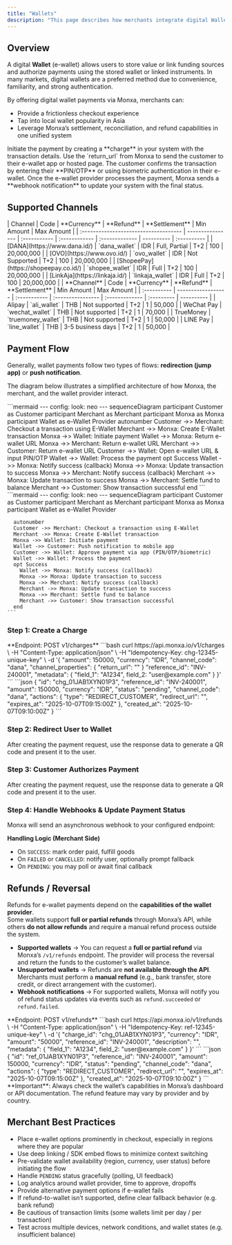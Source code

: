 ```yaml
---
title: "Wallets"
description: "This page describes how merchants integrate digital Wallets as a payment option via Monxa"
---
```


## Overview

A digital **Wallet** (e-wallet) allows users to store value or link funding sources and authorize payments using the stored wallet or linked instruments. In many markets, digital wallets are a preferred method due to convenience, familiarity, and strong authentication.

By offering digital wallet payments via Monxa, merchants can:

- Provide a frictionless checkout experience
- Tap into local wallet popularity in Asia
- Leverage Monxa’s settlement, reconciliation, and refund capabilities in one unified system

<Columns cols={2}>
  <Card title="1. Create a Charge" icon="star" iconType="solid" href="#">
    Initiate the payment by creating a **charge** in your system with the transaction details.
  </Card>
  <Card title="2. Redirect Customer to e-Wallet" icon="diamond-turn-right" iconType="solid" href="#">
    Use the `return_url` from Monxa to send the customer to their e-wallet app or hosted page.
  </Card>
  <Card title="3. Customer Authorizes Payment" icon="mobile-screen-button" iconType="solid" href="#">
    The customer confirms the transaction by entering their **PIN/OTP** or using biometric authentication in their e-wallet.
  </Card>
  <Card title="4. Handle Webhooks" icon="anchor" iconType="solid" href="#">
    Once the e-wallet provider processes the payment, Monxa sends a **webhook notification** to update your system with the final status.
  </Card>
</Columns>

## Supported Channels

<Tabs>
  <Tab title="🇮🇩 Indonesia">
    | Channel                               | Code             | **Currency** | **Refund**    | **Settlement** | Min Amount | Max  Amount |
    | :------------------------------------ | ---------------- | :----------- | :------------ | :------------- | ---------- | :---------- |
    | [DANA](https://www.dana.id/)          | `dana_wallet`    | IDR          | Full, Partial | T+2            | 100        | 20,000,000  |
    | [OVO](https://www.ovo.id/)            | `ovo_wallet`     | IDR          | Not Supported | T+2            | 100        | 20,000,000  |
    | [ShopeePay](https://shopeepay.co.id/) | `shopee_wallet`  | IDR          | Full          | T+2            | 100        | 20,000,000  |
    | [LinkAja](https://linkaja.id/)        | `linkaja_wallet` | IDR          | Full          | T+2            | 100        | 20,000,000  |
  </Tab>
  <Tab title="🇹🇭 Thailand">
    | **Channel** | Code               | **Currency** | **Refund**        | **Settlement** | Min Amount | Max Amount |
    | :---------- | ------------------ | :----------- | :---------------- | :------------- | :--------- | ---------- |
    | Alipay      | `ali_wallet`       | THB          | Not supported     | T+2            | 1          | 50,000     |
    | WeChat Pay  | `wechat_wallet`    | THB          | Not supported     | T+2            | 1          | 70,000     |
    | TrueMoney   | `truemoney_wallet` | THB          | Not supported     | T+2            | 1          | 50,000     |
    | LINE Pay    | `line_wallet`      | THB          | 3-5 business days | T+2            | 1          | 50,000     |
  </Tab>
</Tabs>

## Payment Flow

Generally, wallet payments follow two types of flows: **redirection (jump app)** or **push notification**.

The diagram below illustrates a simplified architecture of how Monxa, the merchant, and the wallet provider interact.

<Tabs>
  <Tab title="Redirection Flow">
    ```mermaid
    ---
    config:
      look: neo
    ---
    sequenceDiagram
      participant Customer as Customer
      participant Merchant as Merchant
      participant Monxa as Monxa
      participant Wallet as e-Wallet Provider
      autonumber
      Customer ->> Merchant: Checkout a transaction using E-Wallet
      Merchant ->> Monxa: Create E-Wallet transaction
      Monxa ->> Wallet: Initiate payment
      Wallet ->> Monxa: Return e-wallet URL
      Monxa ->> Merchant: Return e-wallet URL
      Merchant ->> Customer: Return e-wallet URL
      Customer ->> Wallet: Open e-wallet URL & input PIN/OTP
      Wallet ->> Wallet: Process the payment
      opt Success
        Wallet ->> Monxa: Notify success (callback)
        Monxa ->> Monxa: Update transaction to success
        Monxa ->> Merchant: Notify success (callback)
        Merchant ->> Monxa: Update transaction to success
        Monxa ->> Merchant: Settle fund to balance
        Merchant ->> Customer: Show transaction successful
      end
    ```
  </Tab>
  <Tab title="Push Notification Flow">
    ```mermaid
    ---
    config:
      look: neo
    ---
    sequenceDiagram
      participant Customer as Customer
      participant Merchant as Merchant
      participant Monxa as Monxa
      participant Wallet as e-Wallet Provider
    
      autonumber
      Customer ->> Merchant: Checkout a transaction using E-Wallet
      Merchant ->> Monxa: Create E-Wallet transaction
      Monxa ->> Wallet: Initiate payment
      Wallet ->> Customer: Push notification to mobile app
      Customer ->> Wallet: Approve payment via app (PIN/OTP/biometric)
      Wallet ->> Wallet: Process the payment
      opt Success
        Wallet ->> Monxa: Notify success (callback)
        Monxa ->> Monxa: Update transaction to success
        Monxa ->> Merchant: Notify success (callback)
        Merchant ->> Monxa: Update transaction to success
        Monxa ->> Merchant: Settle fund to balance
        Merchant ->> Customer: Show transaction successful
      end
    ```
  </Tab>
</Tabs>

### Step 1: Create a Charge

<Tip>
  **Endpoint: POST v1/charges**
</Tip>

<AccordionGroup>
  <Accordion title="Request Example : Charge‑only (DANA)">
    ```bash
    curl https://api.monxa.io/v1/charges \
      -H "Content-Type: application/json" \
      -H "Idempotency-Key: chg-12345-unique-key" \
      -d '{
        "amount": 150000,
        "currency": "IDR",
        "channel_code": "dana",
    	"channel_properties": {
    		"return_url": ""
    	}
        "reference_id": "INV-240001",
        "metadata": { "field_1": "A1234", field_2: "user@example.com" }
      }'
    ```
  </Accordion>
  <Accordion title="Response Example">
    ```json
    {
      "id": "chg_01JAB1XYN01P3",
      "reference_id": "INV-240001",
      "amount": 150000,
      "currency": "IDR",
      "status": "pending",
      "channel_code": "dana",
      "actions": {
        "type": "REDIRECT_CUSTOMER",
       	"redirect_url": "",
        "expires_at": "2025-10-07T09:15:00Z"
      },
      "created_at": "2025-10-07T09:10:00Z"
    }
    ```
  </Accordion>
</AccordionGroup>

### Step 2: Redirect User to Wallet

After creating the payment request, use the response data to generate a QR code and present it to the user.

### Step 3: Customer Authorizes Payment

After creating the payment request, use the response data to generate a QR code and present it to the user.

### Step 4: Handle Webhooks & Update Payment Status

Monxa will send an asynchronous webhook to your configured endpoint:

**Handling Logic (Merchant Side)**

- On `SUCCESS`: mark order paid, fulfill goods
- On `FAILED` or `CANCELLED`: notify user, optionally prompt fallback
- On `PENDING`: you may poll or await final callback

## Refunds / Reversal

Refunds for e-wallet payments depend on the **capabilities of the wallet provider**.\
Some wallets support **full or partial refunds** through Monxa’s API, while others **do not allow refunds** and require a manual refund process outside the system.

- **Supported wallets** → You can request a **full or partial refund** via Monxa’s `/v1/refunds` endpoint. The provider will process the reversal and return the funds to the customer’s wallet balance.
- **Unsupported wallets** → Refunds are **not available through the API**. Merchants must perform a **manual refund** (e.g., bank transfer, store credit, or direct arrangement with the customer).
- **Webhook notifications** → For supported wallets, Monxa will notify you of refund status updates via events such as `refund.succeeded` or `refund.failed`.

<Tip>
  **Endpoint: POST v1/refunds**
</Tip>

<AccordionGroup>
  <Accordion title="Refund Request Example">
    ```bash
    curl https://api.monxa.io/v1/refunds \
      -H "Content-Type: application/json" \
      -H "Idempotency-Key: ref-12345-unique-key" \
      -d '{
        "charge_id": "chg_01JAB1XYN01P3",
        "currency": "IDR",
        "amount": "50000",
        "reference_id": "INV-240001",
    	"description": "",
        "metadata": { "field_1": "A1234", field_2: "user@example.com" }
      }'
    ```
  </Accordion>
  <Accordion title="Response Example (refund.succeeded)">
    ```json
    {
      "id": "ref_01JAB1XYN01P3",
      "reference_id": "INV-240001",
      "amount": 150000,
      "currency": "IDR",
      "status": "pending",
      "channel_code": "dana",
      "actions": {
        "type": "REDIRECT_CUSTOMER",
       	"redirect_url": "",
        "expires_at": "2025-10-07T09:15:00Z"
      },
      "created_at": "2025-10-07T09:10:00Z"
    }
    ```
  </Accordion>
</AccordionGroup>

<Warning>
  **Important**: Always check the wallet’s capabilities in Monxa’s dashboard or API documentation. The refund feature may vary by provider and by country.
</Warning>

## Merchant Best Practices

- Place e-wallet options prominently in checkout, especially in regions where they are popular
- Use deep linking / SDK embed flows to minimize context switching
- Pre-validate wallet availability (region, currency, user status) before initiating the flow
- Handle `PENDING` status gracefully (polling, UI feedback)
- Log analytics around wallet provider, time to approve, dropoffs
- Provide alternative payment options if e-wallet fails
- If refund-to-wallet isn’t supported, define clear fallback behavior (e.g. bank refund)
- Be cautious of transaction limits (some wallets limit per day / per transaction)
- Test across multiple devices, network conditions, and wallet states (e.g. insufficient balance)